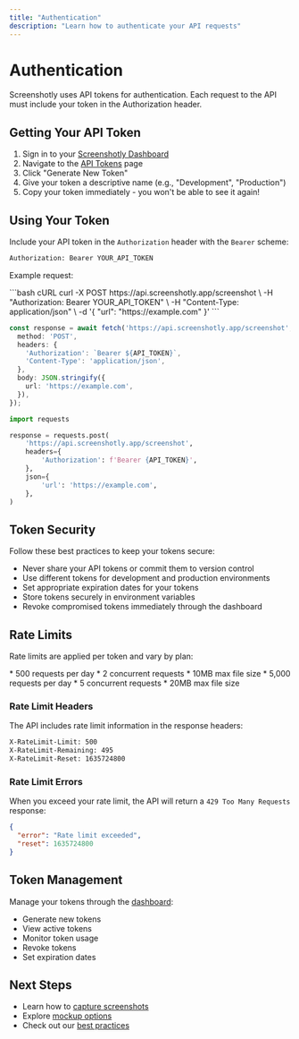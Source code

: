 ```yaml
---
title: "Authentication"
description: "Learn how to authenticate your API requests"
---
```


# Authentication

Screenshotly uses API tokens for authentication. Each request to the API must include your token in the Authorization header.

## Getting Your API Token

1. Sign in to your [Screenshotly Dashboard](https://screenshotly.app/dashboard)
2. Navigate to the [API Tokens](https://screenshotly.app/dashboard/tokens) page
3. Click "Generate New Token"
4. Give your token a descriptive name (e.g., "Development", "Production")
5. Copy your token immediately - you won't be able to see it again!

## Using Your Token

Include your API token in the `Authorization` header with the `Bearer` scheme:

```bash
Authorization: Bearer YOUR_API_TOKEN
```

Example request:

<CodeGroup>
```bash cURL
curl -X POST https://api.screenshotly.app/screenshot \
  -H "Authorization: Bearer YOUR_API_TOKEN" \
  -H "Content-Type: application/json" \
  -d '{
    "url": "https://example.com"
  }'
```

```typescript TypeScript
const response = await fetch('https://api.screenshotly.app/screenshot', {
  method: 'POST',
  headers: {
    'Authorization': `Bearer ${API_TOKEN}`,
    'Content-Type': 'application/json',
  },
  body: JSON.stringify({
    url: 'https://example.com',
  }),
});
```

```python Python
import requests

response = requests.post(
    'https://api.screenshotly.app/screenshot',
    headers={
        'Authorization': f'Bearer {API_TOKEN}',
    },
    json={
        'url': 'https://example.com',
    },
)
```
</CodeGroup>

## Token Security

Follow these best practices to keep your tokens secure:

- Never share your API tokens or commit them to version control
- Use different tokens for development and production environments
- Set appropriate expiration dates for your tokens
- Store tokens securely in environment variables
- Revoke compromised tokens immediately through the dashboard

## Rate Limits

Rate limits are applied per token and vary by plan:

<CardGroup>
  <Card title="Free" icon="sparkles">
    * 500 requests per day
    * 2 concurrent requests
    * 10MB max file size
  </Card>
  <Card title="Pro" icon="rocket">
    * 5,000 requests per day
    * 5 concurrent requests
    * 20MB max file size
  </Card>
</CardGroup>

### Rate Limit Headers

The API includes rate limit information in the response headers:

```bash
X-RateLimit-Limit: 500
X-RateLimit-Remaining: 495
X-RateLimit-Reset: 1635724800
```

### Rate Limit Errors

When you exceed your rate limit, the API will return a `429 Too Many Requests` response:

```json
{
  "error": "Rate limit exceeded",
  "reset": 1635724800
}
```

## Token Management

Manage your tokens through the [dashboard](https://screenshotly.app/dashboard/tokens):

- Generate new tokens
- View active tokens
- Monitor token usage
- Revoke tokens
- Set expiration dates

## Next Steps

- Learn how to [capture screenshots](/api/screenshots)
- Explore [mockup options](/guides/using-mockups)
- Check out our [best practices](/guides/best-practices) 